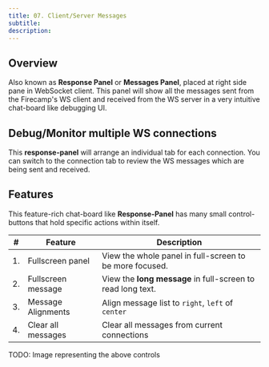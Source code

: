 ```yaml
---
title: 07. Client/Server Messages
subtitle: 
description: 
---
```


## Overview
Also known as **Response Panel** or **Messages Panel**, placed at right side pane in WebSocket client. This panel will show all the messages sent from the Firecamp's WS client and received from the WS server in a very intuitive chat-board like debugging UI.

## Debug/Monitor multiple WS connections
This **response-panel** will arrange an individual tab for each connection. You can switch to the connection tab to review the WS messages which are being sent and received.

## Features
This feature-rich chat-board like **Response-Panel** has many small control-buttons that hold specific actions within itself.

| # | Feature | Description |
| --- | --- | --- |
| 1. | Fullscreen panel | View the whole panel in full-screen to be more focused. |
| 2. | Fullscreen message | View the **long message** in full-screen to read long text. |
| 3. | Message Alignments | Align message list to `right`, `left` of `center` |
| 4. | Clear all messages | Clear all messages from current connections |


TODO: Image representing the above controls